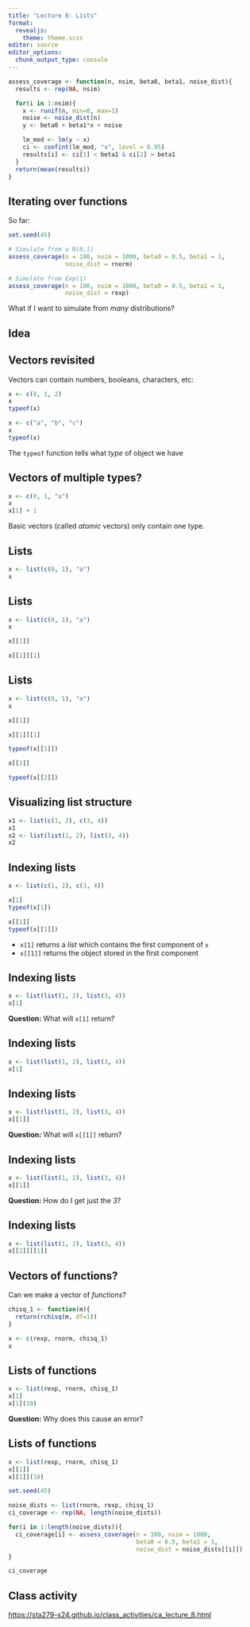 ```yaml
---
title: "Lecture 8: Lists"
format: 
  revealjs:
    theme: theme.scss
editor: source
editor_options: 
  chunk_output_type: console
---
```


```r
assess_coverage <- function(n, nsim, beta0, beta1, noise_dist){
  results <- rep(NA, nsim)

  for(i in 1:nsim){
    x <- runif(n, min=0, max=1)
    noise <- noise_dist(n)
    y <- beta0 + beta1*x + noise

    lm_mod <- lm(y ~ x)
    ci <- confint(lm_mod, "x", level = 0.95)
    results[i] <- ci[1] < beta1 & ci[2] > beta1
  }
  return(mean(results))
}
```

## Iterating over functions

So far:

```r
set.seed(45)

# Simulate from a N(0,1)
assess_coverage(n = 100, nsim = 1000, beta0 = 0.5, beta1 = 1,
                noise_dist = rnorm)

# Simulate from Exp(1)
assess_coverage(n = 100, nsim = 1000, beta0 = 0.5, beta1 = 1,
                noise_dist = rexp)
```

What if I want to simulate from *many* distributions?

## Idea

## Vectors revisited

Vectors can contain numbers, booleans, characters, etc:

```r
x <- c(0, 1, 2)
x
typeof(x)

x <- c("a", "b", "c")
x
typeof(x)
```

The `typeof` function tells what *type* of object we have

## Vectors of multiple types?

```r
x <- c(0, 1, "a")
x
x[1] + 1
```

Basic vectors (called *atomic* vectors) only contain one type.

## Lists

```r
x <- list(c(0, 1), "a")
x
```

## Lists

```r
x <- list(c(0, 1), "a")
x

x[[1]]

x[[1]][1]
```


## Lists

```r
x <- list(c(0, 1), "a")
x

x[[1]]

x[[1]][1]

typeof(x[[1]])

x[[2]]

typeof(x[[2]])
```

## Visualizing list structure

```r
x1 <- list(c(1, 2), c(3, 4))
x1
x2 <- list(list(1, 2), list(3, 4))
x2
```

## Indexing lists

```r
x <- list(c(1, 2), c(3, 4))

x[1]
typeof(x[1])

x[[1]]
typeof(x[[1]])
```

* `x[1]` returns a *list* which contains the first component of `x`
* `x[[1]]` returns the object stored in the first component

## Indexing lists

```r
x <- list(list(1, 2), list(3, 4))
x[1]
```

**Question:** What will `x[1]` return?

## Indexing lists

```r
x <- list(list(1, 2), list(3, 4))
x[1]
```

## Indexing lists

```r
x <- list(list(1, 2), list(3, 4))
x[[1]]
```

**Question:** What will `x[[1]]` return?

## Indexing lists

```r
x <- list(list(1, 2), list(3, 4))
x[[1]]
```

**Question:** How do I get just the 3?

## Indexing lists

```r
x <- list(list(1, 2), list(3, 4))
x[[2]][[1]]
```

## Vectors of functions?

Can we make a vector of *functions*?

```r
chisq_1 <- function(m){
  return(rchisq(m, df=1))
}

x <- c(rexp, rnorm, chisq_1)
x
```

## Lists of functions

```r
x <- list(rexp, rnorm, chisq_1)
x[1]
x[1](10)
```

**Question:** Why does this cause an error?

## Lists of functions

```r

x <- list(rexp, rnorm, chisq_1)
x[[1]]
x[[1]](10)
```


```r
set.seed(45)

noise_dists <- list(rnorm, rexp, chisq_1)
ci_coverage <- rep(NA, length(noise_dists))

for(i in 1:length(noise_dists)){
  ci_coverage[i] <- assess_coverage(n = 100, nsim = 1000, 
                                    beta0 = 0.5, beta1 = 1, 
                                    noise_dist = noise_dists[[i]])
}

ci_coverage
```

## Class activity


[https://sta279-s24.github.io/class_activities/ca_lecture_8.html](https://sta279-s24.github.io/class_activities/ca_lecture_8.html)




